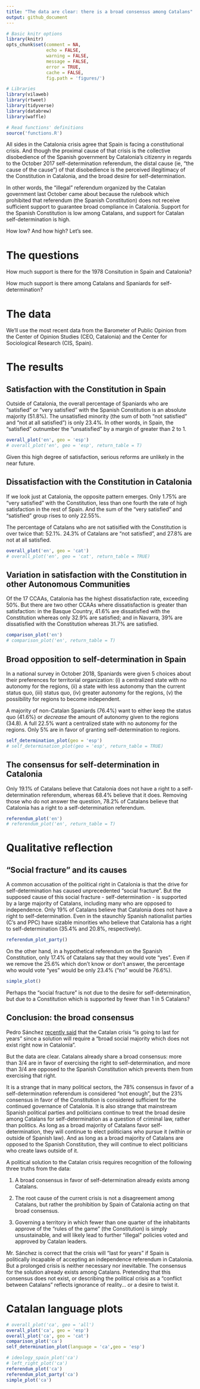 ```yaml
---
title: "The data are clear: there is a broad consensus among Catalans"
output: github_document
---
```



```r
# Basic knitr options
library(knitr)
opts_chunk$set(comment = NA, 
               echo = FALSE, 
               warning = FALSE, 
               message = FALSE, 
               error = TRUE, 
               cache = FALSE,
               fig.path = 'figures/')
```


```r
# Libraries
library(vilaweb)
library(rtweet)
library(tidyverse)
library(databrew)
library(waffle)

# Read functions' definitions
source('functions.R')
```

All sides in the Catalonia crisis agree that Spain is facing a constitutional crisis. And though the proximal cause of that crisis is the collective disobedience of the Spanish government by Catalonia's citizenry in regards to the October 2017 self-determination referendum, the distal cause (ie, "the cause of the cause") of that disobedience is the perceived illegitimacy of the Constitution in Catalonia, and the broad desire for self-determination. 

In other words, the "illegal" referendum organized by the Catalan government last October came about because the rulebook which prohibited that referendum (the Spanish Constitution) does not receive sufficient support to guarantee broad compliance in Catalonia. Support for the Spanish Constitution is low among Catalans, and support for Catalan self-determination is high. 

How low? And how high? Let's see.


# The questions

How much support is there for the 1978 Consitution in Spain and Catalonia?

How much support is there among Catalans and Spaniards for self-determination?

# The data

We'll use the most recent data from the Barometer of Public Opinion from the Center of Opinion Studies (CEO, Catalonia) and the Center for Sociological Research (CIS, Spain).

# The results

## Satisfaction with the Constitution in Spain

Outside of Catalonia, the overall percentage of Spaniards who are "satisfied" or "very satisfied" with the Spanish Constitution is an absolute majority (51.8%). The unsatisfied minority (the sum of both "not satisfied" and "not at all satisfied") is only 23.4%. In other words, in Spain, the "satisfied" outnumber the "unsatisfied" by a margin of greater than 2 to 1.

```r
overall_plot('en', geo = 'esp')
# overall_plot('en', geo = 'esp', return_table = T)
```

Given this high degree of satisfaction, serious reforms are unlikely in the near future.

## Dissatisfaction with the Constitution in Catalonia

If we look just at Catalonia, the opposite pattern emerges. Only 1.75% are "very satisfied" with the Constitution, less than one fourth the rate of high satisfaction in the rest of Spain. And the sum of the "very satisfied" and "satisfied" group rises to only 22.55%. 

The percentage of Catalans who are not satisified with the Constitution is over twice that: 52.1%. 24.3% of Catalans are "not satisfied", and 27.8% are not at all satisfied.

```r
overall_plot('en', geo = 'cat')
# overall_plot('en', geo = 'cat', return_table = TRUE)
```

## Variation in satisfaction with the Constitution in other Autonomous Communities

Of the 17 CCAAs, Catalonia has the highest dissatisfaction rate, exceeding 50%. But there are two other CCAAs where dissatisfaction is greater than satisfaction: in the Basque Country, 41.6% are dissatisfied with the Constitution whereas only 32.9% are satisfied; and in Navarra, 39% are dissatisfied with the Constitution whereas 31.7% are satisfied.

```r
comparison_plot('en')
# comparison_plot('en', return_table = T)
```

## Broad opposition to self-determination in Spain

In a national survey in October 2018, Spaniards were given 5 choices about their preferences for territorial organization: (i) a centralized state with no autonomy for the regions, (ii) a state with less autonomy than the current status quo, (iii) status quo, (iv) greater autonomy for the regions, (v) the possibility for regions to become independent. 

A majority of non-Catalan Spaniards (76.4%) want to either keep the status quo (41.6%) or _decrease_ the amount of autonomy given to the regions (34.8). A full 22.5% want a centralized state with no autonomy for the regions. Only 5% are in favor of granting self-determination to regions.

```r
self_determination_plot(geo = 'esp')
# self_determination_plot(geo = 'esp', return_table = TRUE)
```



## The consensus for self-determination in Catalonia

Only 19.1% of Catalans believe that Catalonia does not have a right to a self-determination referendum, whereas 68.4% believe that it does. Removing those who do not answer the question, 78.2% of Catalans believe that Catalonia has a right to a self-determination referendum.

```r
referendum_plot('en')
# referendum_plot('en', return_table = T)
```


# Qualitative reflection

## "Social fracture" and its causes

A common accusation of the political right in Catalonia is that the drive for self-determination has caused unprecedented "social fracture". But the supposed cause of this social fracture - self-determination - is supported by a large majority of Catalans, including many who are opposed to independence. Only 19% of Catalans believe that Catalonia does not have a right to self-determination. Even in the staunchly Spanish nationalist parties (C's and PPC) have sizable minorities who believe that Catalonia has a right to self-determination (35.4% and 20.8%, respectively).

```r
referendum_plot_party()
```

On the other hand, in a hypothetical referendum on the Spanish Constitution, only 17.4% of Catalans say that they would vote "yes". Even if we remove the 25.6% which don't know or don't answer, the percentage who would vote "yes" would be only 23.4% ("no" would be 76.6%).

```r
simple_plot()
```

Perhaps the "social fracture" is not due to the desire for self-determination, but due to a Constitution which is supported by fewer than 1 in 5 Catalans?

## Conclusion: the broad consensus

Pedro Sánchez [recently said](http://www.lamoncloa.gob.es/serviciosdeprensa/boln/Paginas/2018/boln20181223.aspx) that the Catalan crisis "is going to last for years" since a solution will require a "broad social majority which does not exist right now in Catalonia". 

But the data are clear. Catalans already share a broad consensus: more than 3/4 are in favor of exercising the right to self-determination, and more than 3/4 are opposed to the Spanish Constitution which prevents them from exercising that right.

It is a strange that in many political sectors, the 78% consensus in favor of a self-determination referendum is considered "not enough", but the 23% consensus in favor of the Constitution is considered sufficient for the continued governance of Catalonia. It is also strange that mainstream Spanish political parties and politicians continue to treat the broad desire among Catalans for self-determination as a question of criminal law, rather than politics. As long as a broad majority of Catalans favor self-determination, they will continue to elect politicians who pursue it (within or outside of Spanish law). And as long as a broad majority of Catalans are opposed to the Spanish Constitution, they will continue to elect politicians who create laws outside of it.


A political solution to the Catalan crisis requires recognition of the following three truths from the data: 

1. A broad consensus in favor of self-determination already exists among Catalans. 

2. The root cause of the current crisis is not a disagreement among Catalans, but rather the prohibition by Spain of Catalonia acting on that broad consensus.

3. Governing a territory in which fewer than one quarter of the inhabitants approve of the "rules of the game" (the Constitution) is simply unsustainable, and will likely lead to further "illegal" policies voted and approved by Catalan leaders.

Mr. Sánchez is correct that the crisis will "last for years" if Spain is politically incapable of accepting an independence referendum in Catalonia. But a prolonged crisis is neither necessary nor inevitable. The consensus for the solution already exists among Catalans. Pretending that this consensus does not exist, or describing the political crisis as a "conflict between Catalans" reflects ignorance of reality... or a desire to twist it.






# Catalan language plots

```r
# overall_plot('ca', geo = 'all')
overall_plot('ca', geo = 'esp')
overall_plot('ca', geo = 'cat')
comparison_plot('ca')
self_determination_plot(language = 'ca',geo = 'esp')

# ideology_spain_plot('ca')
# left_right_plot('ca')
referendum_plot('ca')
referendum_plot_party('ca')
simple_plot('ca')
```